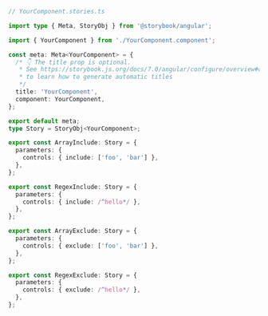 ```ts
// YourComponent.stories.ts

import type { Meta, StoryObj } from '@storybook/angular';

import { YourComponent } from './YourComponent.component';

const meta: Meta<YourComponent> = {
  /* 👇 The title prop is optional.
   * See https://storybook.js.org/docs/7.0/angular/configure/overview#configure-story-loading
   * to learn how to generate automatic titles
   */
  title: 'YourComponent',
  component: YourComponent,
};

export default meta;
type Story = StoryObj<YourComponent>;

export const ArrayInclude: Story = {
  parameters: {
    controls: { include: ['foo', 'bar'] },
  },
};

export const RegexInclude: Story = {
  parameters: {
    controls: { include: /^hello*/ },
  },
};

export const ArrayExclude: Story = {
  parameters: {
    controls: { exclude: ['foo', 'bar'] },
  },
};

export const RegexExclude: Story = {
  parameters: {
    controls: { exclude: /^hello*/ },
  },
};
```
